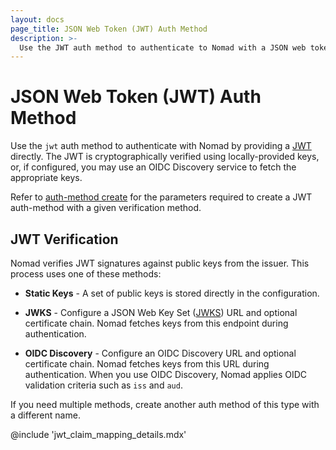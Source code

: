 ```yaml
---
layout: docs
page_title: JSON Web Token (JWT) Auth Method
description: >-
  Use the JWT auth method to authenticate to Nomad with a JSON web token and receive an ACL token with privileges based on JWT identity attributes. Learn how to configure the auth method parameters using this reference page and example configuration.
---
```


# JSON Web Token (JWT) Auth Method

Use the `jwt` auth method to authenticate with Nomad by providing a
[JWT](https://en.wikipedia.org/wiki/JSON_Web_Token) directly. The JWT is
cryptographically verified using locally-provided keys, or, if configured, you may use an
OIDC Discovery service to fetch the appropriate keys.

Refer to [auth-method create] for the parameters required to create a JWT auth-method with a given verification method.

## JWT Verification

Nomad verifies JWT signatures against public keys from the issuer. This
process uses one of these methods:

- **Static Keys** - A set of public keys is stored directly in the
  configuration.

- **JWKS** - Configure a JSON Web Key Set ([JWKS](https://tools.ietf.org/html/rfc7517))
  URL and optional certificate chain. Nomad fetches keys from
  this endpoint during authentication.

- **OIDC Discovery** - Configure an OIDC Discovery URL and optional certificate chain. Nomad fetches keys from this URL during authentication. When you use OIDC Discovery, Nomad applies OIDC validation criteria such as `iss` and `aud`.

If you need multiple methods, create another auth method of this type
with a different name.

@include 'jwt_claim_mapping_details.mdx'

[auth-method create]: /nomad/commands/acl/auth-method/create
